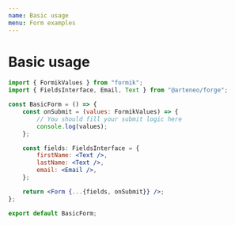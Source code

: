 ```yaml
---
name: Basic usage
menu: Form examples
---
```


# Basic usage

```jsx
import { FormikValues } from "formik";
import { FieldsInterface, Email, Text } from "@arteneo/forge";

const BasicForm = () => {
    const onSubmit = (values: FormikValues) => {
        // You should fill your submit logic here
        console.log(values);
    };

    const fields: FieldsInterface = {
        firstName: <Text />,
        lastName: <Text />,
        email: <Email />,
    };

    return <Form {...{fields, onSubmit}} />;
};

export default BasicForm;
```

